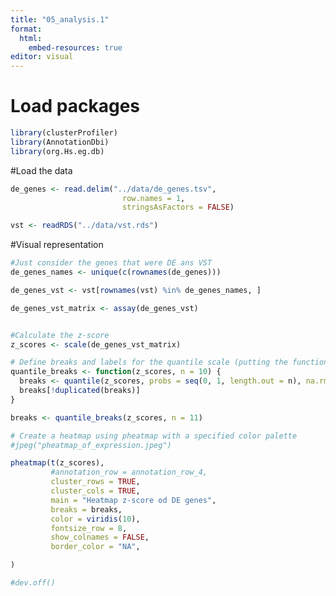 ```yaml
---
title: "05_analysis.1"
format:
  html:
    embed-resources: true
editor: visual
---
```


# Load packages

```r
library(clusterProfiler)
library(AnnotationDbi)
library(org.Hs.eg.db)
```

#Load the data
```r
de_genes <- read.delim("../data/de_genes.tsv", 
                         row.names = 1, 
                         stringsAsFactors = FALSE)

vst <- readRDS("../data/vst.rds")
```

#Visual representation
```r
#Just consider the genes that were DE ans VST
de_genes_names <- unique(c(rownames(de_genes)))

de_genes_vst <- vst[rownames(vst) %in% de_genes_names, ]

de_genes_vst_matrix <- assay(de_genes_vst)


#Calculate the z-score
z_scores <- scale(de_genes_vst_matrix)

# Define breaks and labels for the quantile scale (putting the function, it doesn't really matter the name of the variable)
quantile_breaks <- function(z_scores, n = 10) {
  breaks <- quantile(z_scores, probs = seq(0, 1, length.out = n), na.rm = TRUE)
  breaks[!duplicated(breaks)]
}

breaks <- quantile_breaks(z_scores, n = 11)

# Create a heatmap using pheatmap with a specified color palette
#jpeg("pheatmap_of_expression.jpeg")

pheatmap(t(z_scores),
         #annotation_row = annotation_row_4,
         cluster_rows = TRUE,
         cluster_cols = TRUE,
         main = "Heatmap z-score od DE genes",
         breaks = breaks,
         color = viridis(10),
         fontsize_row = 8,
         show_colnames = FALSE,
         border_color = "NA",

)

#dev.off()
```